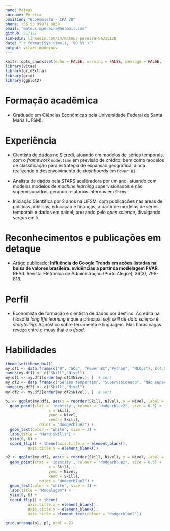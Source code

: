 ```yaml
---
name: Mateus
surname: Pereira
position: "Economista - CPA 20"
phone: +55 53 99971 9859
email: "mateus.mpereira@hotmail.com"
github: 517127
linkedin: linkedin.com/in/mateus-pereira-8a33512b
date: "`r format(Sys.time(), '%B %Y')`"
output: vitae::moderncv
---
```


```r
knitr::opts_chunk$set(echo = FALSE, warning = FALSE, message = FALSE, fig.height = 2)
library(vitae)
library(gridExtra)
library(grid)
library(ggplot2)
```

# Formação acadêmica
 * Graduado em Ciências Econômicas pela Universidade Federal de Santa Maria (UFSM).

# Experiência
 * Cientista de dados no Sicredi, atuando em modelos de séries temporais, com o *framework* `modeltime` em previsão de crédito, bem como modelos de classificação para estratégia de expansão geográfica, ainda realizando o desenvolvimento de *dashboards* em `Power BI`.
 
 * Analista de dados pela STARS aceleradora por um ano, atuando com modelos modelos de *machine learning* supervisionados e não supervisionados, gerando relatórios internos em `Shiny`. 
 
 * Iniciação Científica por 2 anos na UFSM, com publicações nas áreas de políticas públicas, educação e finanças, a partir de modelos de séries temporais e dados em painel, prezando pelo *open science*, divulgando *scripts* em `R`.
 
# Reconhecimentos e publicações em detaque
  * Artigo publicado: **Influência do Google Trends em ações listadas na bolsa de valores brasileira: evidências a partir da modelagem PVAR**. REAd. Revista Eletrônica de Administração (Porto Alegre), 26(3), 796-818.


# Perfil
* Economista de formação e cientista de dados por destino. Acredita na filosofia *long life learning* e que a principal *soft skill* de *data science* é *storytelling*. Agnóstico  sobre ferramenta e linguagem. Nas horas vagas reveza entre o muay thai e o *ifood*.

# Habilidades 

```r
theme_set(theme_bw())
my.df1 <- data.frame(c("R", "SQL", "Power BI","Python", "MLOps"), c(4.5,4.5,4,3.5,3.5))
names(my.df1) <- c("Skill","Nivel")
my.df1 <- my.df1[order(my.df1$Nivel), ]  # sort
my.df2 <- data.frame(c("Séries temporais", "Supervisionado", "Não supervisionado","Deep Learning", "NLP"), c(4.5,4,4,2,1))
names(my.df2) <- c("Skill","Nivel")
my.df2 <- my.df2[order(my.df2$Nivel), ]  # sort
```
 

```r
p1 <- ggplot(my.df1, aes(x = reorder(Skill, Nivel), y = Nivel, label = Nivel)) + 
  geom_point(stat = 'identity', colour = "dodgerblue2", size = 6.5) +  geom_segment(aes(y = 0, 
                   x = Skill, 
                   yend = Nivel, 
                   xend = Skill), 
               color = "dodgerblue2") +
  geom_text(color = "white", size = 3) +
  labs(title = "Hard Skills") +  
  ylim(0, 6) +
  coord_flip() + theme(axis.title.x = element_blank(),
          axis.title.y = element_blank())

```


```r
p2 <- ggplot(my.df2, aes(x = reorder(Skill, Nivel), y = Nivel, label = Nivel)) + 
  geom_point(stat = 'identity', colour = "dodgerblue2", size = 6.5) +  geom_segment(aes(y = 0, 
                   x = Skill, 
                   yend = Nivel, 
                   xend = Skill), 
               color = "dodgerblue2") +
  geom_text(color = "white", size = 3) +
  labs(title = "Modelagem") +  
  ylim(0, 6) +
  coord_flip() + theme(
          axis.title.x = element_blank(),
          axis.title.y = element_blank(),
          axis.title = element_text(colour = "dodgerblue2"))
```

```r
grid.arrange(p1, p2, ncol = 2)
```

